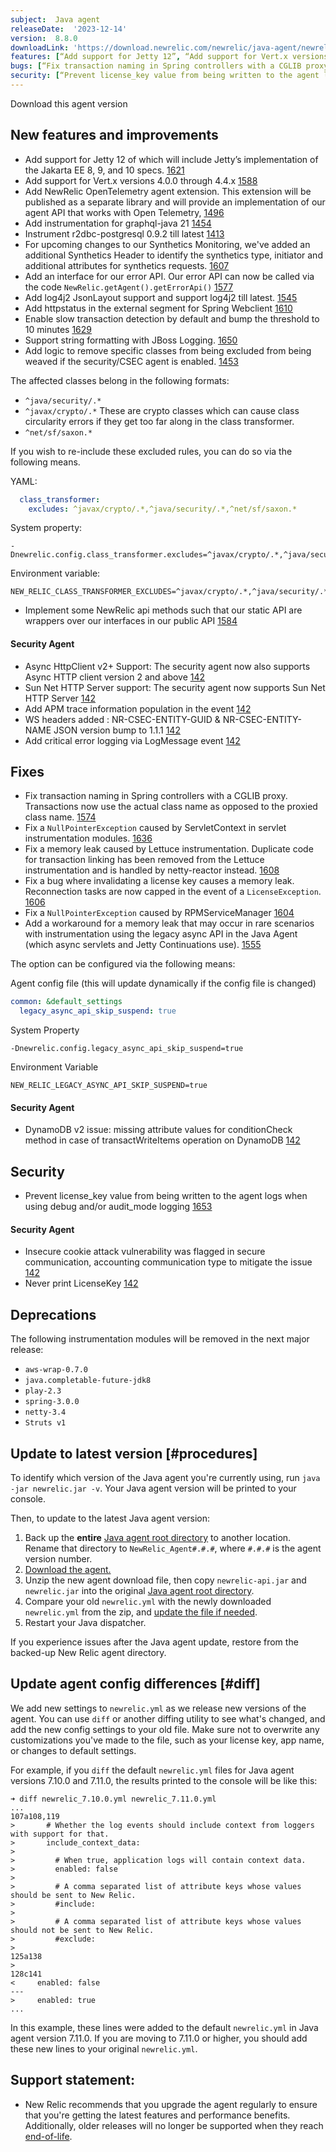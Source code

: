 ```yaml
---
subject:  Java agent
releaseDate:  '2023-12-14'
version:  8.8.0
downloadLink: 'https://download.newrelic.com/newrelic/java-agent/newrelic-agent/8.8.0/'
features: [“Add support for Jetty 12”, “Add support for Vert.x versions 4.0.0 through 4.4.x ”, “Instrument r2dbc-postgresql 0.9.2 till latest”, “New synthetics headers”, “Add log4j2 JsonLayout support and support log4j2 till latest”, “Add httpstatus in the external segment for Spring Webclient ”, “Enable slow transaction detection by default and bump the threshold to 10 minutes ”, “Support string formatting with JBoss Logging”, “Add logic to remove specific classes from being excluded from being weaved if the security/CSEC agent is enabled”“Security agent version bump to 1.0.7 public preview”]
bugs: [“Fix transaction naming in Spring controllers with a CGLIB proxy”, “Fix a `NullPointerException` caused by ServletContext in servlet instrumentation modules”, “Fix a memory leak caused by Lettuce instrumentation”, “Fix a bug where invalidating a license key causes a memory leak”, “Add a workaround for a memory leak that may occur in rare scenarios with instrumentation using the legacy async API in the Java Agent”, “Fix a `NullPointerException` caused by RPMServiceManager” ]
security: [“Prevent license_key value from being written to the agent logs when using debug and/or audit_mode logging”]
---
```

<ButtonGroup>
  <ButtonLink
    role="button"
    to="https://download.newrelic.com/newrelic/java-agent/newrelic-agent/8.8.0/"
    variant="primary"
  >
    Download this agent version
  </ButtonLink>
</ButtonGroup>

## New features and improvements

* Add support for Jetty 12 of which will include Jetty’s implementation of the Jakarta EE 8, 9, and 10 specs. [1621](https://github.com/newrelic/newrelic-java-agent/pull/1621)
* Add support for Vert.x versions 4.0.0 through 4.4.x [1588](https://github.com/newrelic/newrelic-java-agent/pull/1588)
* Add NewRelic OpenTelemetry agent extension. This extension will be published as a separate library and will provide an implementation of our agent API that works with Open Telemetry, [1496](https://github.com/newrelic/newrelic-java-agent/pull/1595)
* Add instrumentation for graphql-java 21 [1454](https://github.com/newrelic/newrelic-java-agent/pull/1565)
* Instrument r2dbc-postgresql 0.9.2 till latest [1413](https://github.com/newrelic/newrelic-java-agent/pull/1556)
* For upcoming changes to our Synthetics Monitoring, we've added an additional Synthetics Header to identify the synthetics type, initiator and additional attributes for synthetics requests.  [1607](https://github.com/newrelic/newrelic-java-agent/pull/1607)
* Add an interface for our error API. Our error API can now be called via the code `NewRelic.getAgent().getErrorApi()` [1577](https://github.com/newrelic/newrelic-java-agent/pull/1579)
* Add log4j2 JsonLayout support and support log4j2 till latest. [1545](https://github.com/newrelic/newrelic-java-agent/pull/1559)
* Add httpstatus in the external segment for Spring Webclient [1610](https://github.com/newrelic/newrelic-java-agent/pull/1610)
* Enable slow transaction detection by default and bump the threshold to 10 minutes [1629](https://github.com/newrelic/newrelic-java-agent/pull/1629)
* Support string formatting with JBoss Logging. [1650](https://github.com/newrelic/newrelic-java-agent/pull/1650)
* Add logic to remove specific classes from being excluded from being weaved if the security/CSEC agent is enabled. [1453](https://github.com/newrelic/newrelic-java-agent/pull/1453)

The affected classes belong in the following formats:
* `^java/security/.*`
* `^javax/crypto/.*` These are crypto classes which can cause class circularity errors if they get too far along in the class transformer.
* `^net/sf/saxon.*`

If you wish to re-include these excluded rules, you can do so via the following means.

YAML:
```yaml
  class_transformer:
    excludes: ^javax/crypto/.*,^java/security/.*,^net/sf/saxon.*
  ```

System property:
```properties
-Dnewrelic.config.class_transformer.excludes=^javax/crypto/.*,^java/security/.*,^net/sf/saxon.*
  ```

Environment variable:
```properties
NEW_RELIC_CLASS_TRANSFORMER_EXCLUDES=^javax/crypto/.*,^java/security/.*,^net/sf/saxon.*
  ```
* Implement some NewRelic api methods such that our static API are wrappers over our interfaces in our public API [1584](https://github.com/newrelic/newrelic-java-agent/pull/1584)

#### Security Agent

* Async HttpClient v2+ Support: The security agent now also supports Async HTTP client version 2 and above [142](https://github.com/newrelic/csec-java-agent/pull/142)
* Sun Net HTTP Server support: The security agent now supports Sun Net HTTP Server [142](https://github.com/newrelic/csec-java-agent/pull/142)
* Add APM trace information population in the event [142](https://github.com/newrelic/csec-java-agent/pull/142)
* WS headers added : NR-CSEC-ENTITY-GUID & NR-CSEC-ENTITY-NAME
JSON version bump to 1.1.1 [142](https://github.com/newrelic/csec-java-agent/pull/142)
* Add critical error logging via LogMessage event [142](https://github.com/newrelic/csec-java-agent/pull/142)

## Fixes

* Fix transaction naming in Spring controllers with a CGLIB proxy. Transactions now use the actual class name as opposed to the proxied class name.  [1574](https://github.com/newrelic/newrelic-java-agent/pull/1575)
* Fix a `NullPointerException` caused by ServletContext in servlet instrumentation modules. [1636](https://github.com/newrelic/newrelic-java-agent/pull/1636)
* Fix a memory leak caused by Lettuce instrumentation. Duplicate code for transaction linking has been removed from the Lettuce instrumentation and is handled by netty-reactor instead. [1608](https://github.com/newrelic/newrelic-java-agent/pull/1608)
* Fix a bug where invalidating a license key causes a memory leak. Reconnection tasks are now capped in the event of a `LicenseException`.   [1606](https://github.com/newrelic/newrelic-java-agent/pull/1606)
* Fix a `NullPointerException` caused by RPMServiceManager [1604](https://github.com/newrelic/newrelic-java-agent/pull/1604)
* Add a workaround for a memory leak that may occur in rare scenarios with instrumentation using the legacy async API in the Java Agent (which async servlets and Jetty Continuations use). [1555](https://github.com/newrelic/newrelic-java-agent/pull/1555)

The option can be configured via the following means:

Agent config file (this will update dynamically if the config file is changed)
```yaml
common: &default_settings
  legacy_async_api_skip_suspend: true
  ```

System Property
```properties
-Dnewrelic.config.legacy_async_api_skip_suspend=true
  ```

Environment Variable
```properties
NEW_RELIC_LEGACY_ASYNC_API_SKIP_SUSPEND=true
  ```

#### Security Agent

* DynamoDB v2 issue: missing attribute values for conditionCheck method in case of transactWriteItems operation on DynamoDB [142](https://github.com/newrelic/csec-java-agent/pull/142)

## Security

* Prevent license_key value from being written to the agent logs when using debug and/or audit_mode logging [1653](https://github.com/newrelic/newrelic-java-agent/pull/1653)

#### Security Agent

* Insecure cookie attack vulnerability was flagged in secure communication, accounting communication type to mitigate the issue  [142](https://github.com/newrelic/csec-java-agent/pull/142)
* Never print LicenseKey [142](https://github.com/newrelic/csec-java-agent/pull/142)

## Deprecations

The following instrumentation modules will be removed in the next major release:

- `aws-wrap-0.7.0`
- `java.completable-future-jdk8`
- `play-2.3`
- `spring-3.0.0`
- `netty-3.4`
- `Struts v1`

## Update to latest version [#procedures]

To identify which version of the Java agent you're currently using, run `java -jar newrelic.jar -v`. Your Java agent version will be printed to your console.

Then, to update to the latest Java agent version:

1. Back up the **entire** [Java agent root directory](/docs/agents/manage-apm-agents/troubleshooting/find-agent-root-directory#java-agent) to another location. Rename that directory to `NewRelic_Agent#.#.#`, where `#.#.#` is the agent version number.
2. [Download the agent.](/docs/release-notes/agent-release-notes/java-release-notes)
3. Unzip the new agent download file, then copy `newrelic-api.jar` and `newrelic.jar` into the original [Java agent root directory](/docs/agents/manage-apm-agents/troubleshooting/find-agent-root-directory#java-agent).
4. Compare your old `newrelic.yml` with the newly downloaded `newrelic.yml` from the zip, and [update the file if needed](#diff).
5. Restart your Java dispatcher.

If you experience issues after the Java agent update, restore from the backed-up New Relic agent directory.

## Update agent config differences [#diff]

We add new settings to `newrelic.yml` as we release new versions of the agent. You can use `diff` or another diffing utility to see what's changed, and add the new config settings to your old file. Make sure not to overwrite any customizations you've made to the file, such as your license key, app name, or changes to default settings.

For example, if you `diff` the default `newrelic.yml` files for Java agent versions 7.10.0 and 7.11.0, the results printed to the console will be like this:

```
➜ diff newrelic_7.10.0.yml newrelic_7.11.0.yml
...
107a108,119
>       # Whether the log events should include context from loggers with support for that.
>       include_context_data:
>
>         # When true, application logs will contain context data.
>         enabled: false
>
>         # A comma separated list of attribute keys whose values should be sent to New Relic.
>         #include:
>
>         # A comma separated list of attribute keys whose values should not be sent to New Relic.
>         #exclude:
>
125a138
>
128c141
<     enabled: false
---
>     enabled: true
...
```

In this example, these lines were added to the default `newrelic.yml` in Java agent version 7.11.0. If you are moving to 7.11.0 or higher, you should add these new lines to your original `newrelic.yml`.

## Support statement:

* New Relic recommends that you upgrade the agent regularly to ensure that you're getting the latest features and performance benefits. Additionally, older releases will no longer be supported when they reach [end-of-life](https://docs.newrelic.com/docs/using-new-relic/cross-product-functions/install-configure/notification-changes-new-relic-saas-features-distributed-software/).

